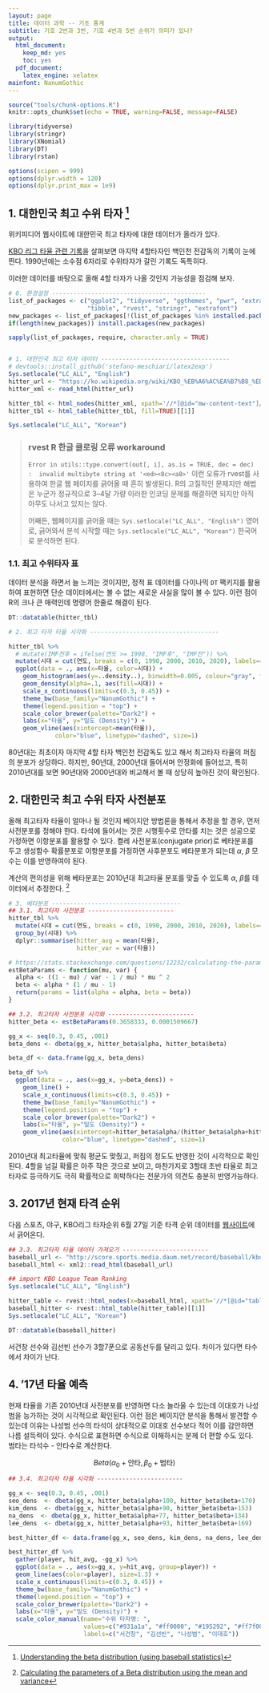 ```yaml
---
layout: page
title: 데이터 과학 -- 기초 통계
subtitle: 기호 2번과 3번, 기호 4번과 5번 순위가 의미가 있나?
output:
  html_document: 
    keep_md: yes
    toc: yes
  pdf_document:
    latex_engine: xelatex
mainfont: NanumGothic
---
```


``` r
source("tools/chunk-options.R")
knitr::opts_chunk$set(echo = TRUE, warning=FALSE, message=FALSE)

library(tidyverse)
library(stringr)
library(XNomial)
library(DT)
library(rstan)

options(scipen = 999)
options(dplyr.width = 120)
options(dplyr.print_max = 1e9)
```

## 1. 대한민국 최고 수위 타자 [^beta-distribution-with-baseball]

[^beta-distribution-with-baseball]: [Understanding the beta distribution (using baseball statistics)](http://varianceexplained.org/statistics/beta_distribution_and_baseball/)

위키피디어 웹사이트에 대한민국 최고 타자에 대한 데이터가 올라가 있다. 

[KBO 리그 타율 관련 기록](https://ko.wikipedia.org/wiki/KBO_%EB%A6%AC%EA%B7%B8_%ED%83%80%EC%9C%A8_%EA%B4%80%EB%A0%A8_%EA%B8%B0%EB%A1%9D)을 살펴보면 
마지막 4할타자인 백인천 전감독의 기록이 눈에 띈다. 1990년에는 소수점 6자리로 수위타자가 갈린 기록도 독특히다.

이러한 데이터를 바탕으로 올해 4할 타자가 나올 것인지 가능성을 점검해 보자.


``` r
# 0. 환경설정 -------------------------------------------
list_of_packages <- c("ggplot2", "tidyverse", "ggthemes", "pwr", "extrafont", "shiny", "broom", 
                      "tibble", "rvest", "stringr", "extrafont")
new_packages <- list_of_packages[!(list_of_packages %in% installed.packages()[,"Package"])]
if(length(new_packages)) install.packages(new_packages)

sapply(list_of_packages, require, character.only = TRUE)


# 1. 대한민국 최고 타자 데이터 ------------------------------------
# devtools::install_github('stefano-meschiari/latex2exp')
Sys.setlocale("LC_ALL", "English")
hitter_url <- "https://ko.wikipedia.org/wiki/KBO_%EB%A6%AC%EA%B7%B8_%ED%83%80%EC%9C%A8_%EA%B4%80%EB%A0%A8_%EA%B8%B0%EB%A1%9D"
hitter_xml <- read_html(hitter_url)

hitter_tbl <- html_nodes(hitter_xml, xpath='//*[@id="mw-content-text"]/div/table[3]')
hitter_tbl <- html_table(hitter_tbl, fill=TRUE)[[1]]

Sys.setlocale("LC_ALL", "Korean")
```

> ### rvest R 한글 클로링 오류 workaround {.callout}
>
> `Error in utils::type.convert(out[, i], as.is = TRUE, dec = dec) : 
  invalid multibyte string at '<ed><8c><a8>'` 이런 오류가 rvest를 사용하여 
> 한글 웹 페이지를 긁어올 때 흔히 발생된다. R의 고질적인 문제지만 해법은 
> 누군가 정규직으로 3--4달 가량 이러한 인코딩 문제를 해결하면 되지만 아직 아무도 
> 나서고 있지는 않다. 
> 
> 어째든, 웹페이지를 긁어올 때는 `Sys.setlocale("LC_ALL", "English")` 영어로,
> 긁어와서 분석 시작할 때는 `Sys.setlocale("LC_ALL", "Korean")` 한국어로 분석하면 된다.

### 1.1. 최고 수위타자 표

데이터 분석을 하면서 늘 느끼는 것이지만, 정적 표 데이터를 다이나믹 `DT` 팩키지를 활용하여 표현하면 
단순 데이터에서는 볼 수 없는 새로운 사실을 많이 볼 수 있다. 이런 점이 R의 크나 큰 매력인데 명령어 한줄로 해결이 된다.


``` r
DT::datatable(hitter_tbl)
```

``` r
# 2. 최고 타자 타율 시각화 ------------------------------------

hitter_tbl %>% 
  # mutate(IMF전후 = ifelse(연도 >= 1998, "IMF후", "IMF전")) %>% 
  mutate(시대 = cut(연도, breaks = c(0, 1990, 2000, 2010, 2020), labels=c("80년", "90년", "00년", "10년"))) %>% 
  ggplot(data = ., aes(x=타율, color=시대)) +
    geom_histogram(aes(y=..density..), binwidth=0.005, colour="gray", fill="darkgray") +
    geom_density(alpha=.1, aes(fill=시대)) +
    scale_x_continuous(limits=c(0.3, 0.45)) +
    theme_bw(base_family="NanumGothic") +
    theme(legend.position = "top") +
    scale_color_brewer(palette="Dark2") +
    labs(x="타율", y="밀도 (Density)") +
    geom_vline(aes(xintercept=mean(타율)),
             color="blue", linetype="dashed", size=1)
```

80년대는 최초이자 마지막 4할 타자 백인천 전감독도 있고 해서 최고타자 타율의 퍼짐의 분포가 상당하다. 하지만,
90년대, 2000년대 들어서며 안정화에 들어섰고, 특히 2010년대를 보면 90년대와 2000년대와 비교해서 볼 때 상당히 높아진 것이 확인된다.


## 2. 대한민국 최고 수위 타자 사전분포

올해 최고타자 타율이 얼마나 될 것인지 베이지안 방법론을 통해서 추정을 할 경우, 먼저 사전분포를 정해야 한다.
타석에 들어서는 것은 시행횟수로 안타를 치는 것은 성공으로 가정하면 이항분포를 활용할 수 있다.
켤레 사전분포(conjugate prior)로 베타분포를 두고 생성함수 확률분포로 이항분포를 가정하면 사후분포도 베타분포가 되는데 
$\alpha$, $\beta$ 모수는 이를 반영하여야 된다.

계산의 편의성을 위해 베타분포는 2010년대 최고타율 분포를 맞출 수 있도록 $\alpha$, $\beta$를 데이터에서 추정한다. [^stackexchange-beta-parameters]

[^stackexchange-beta-parameters]: [Calculating the parameters of a Beta distribution using the mean and variance](https://stats.stackexchange.com/questions/12232/calculating-the-parameters-of-a-beta-distribution-using-the-mean-and-variance  )

``` r
# 3. 베타분포 ------------------------------------
## 3.1. 최고타자 사전분포 ------------------------
hitter_tbl %>% 
  mutate(시대 = cut(연도, breaks = c(0, 1990, 2000, 2010, 2020), labels=c("80년", "90년", "00년", "10년"))) %>% 
  group_by(시대) %>% 
  dplyr::summarise(hitter_avg = mean(타율),
                   hitter_var = var(타율))

# https://stats.stackexchange.com/questions/12232/calculating-the-parameters-of-a-beta-distribution-using-the-mean-and-variance  
estBetaParams <- function(mu, var) {
  alpha <- ((1 - mu) / var - 1 / mu) * mu ^ 2
  beta <- alpha * (1 / mu - 1)
  return(params = list(alpha = alpha, beta = beta))
}

## 3.2. 최고타자 사전분포 시각화 ------------------------
hitter_beta <- estBetaParams(0.3658333, 0.0001509667)

gg_x <- seq(0.3, 0.45, .001)
beta_dens <- dbeta(gg_x, hitter_beta$alpha, hitter_beta$beta) 

beta_df <- data.frame(gg_x, beta_dens) 

beta_df %>% 
  ggplot(data = ., aes(x=gg_x, y=beta_dens)) +
    geom_line() +
    scale_x_continuous(limits=c(0.3, 0.45)) +
    theme_bw(base_family="NanumGothic") +
    theme(legend.position = "top") +
    scale_color_brewer(palette="Dark2") +
    labs(x="타율", y="밀도 (Density)") +
    geom_vline(aes(xintercept=hitter_beta$alpha/(hitter_beta$alpha+hitter_beta$beta)),
               color="blue", linetype="dashed", size=1)
```

2010년대 최고타율에 맞춰 평균도 맞췄고, 퍼짐의 정도도 반영한 것이 시각적으로 확인된다. 4할을 넘길 확률은 아주 작은 것으로 보이고,
마찬가지로 3할대 초반 타율로 최고타자로 등극하기도 극히 확률적으로 희박하다는 전문가의 의견도 충분히 반영가능하다.


## 3. 2017년 현재 타격 순위 

다음 스포츠, 야구, KBO리그 타자순위 6월 27일 기준 타격 순위 데이터를 [웹사이트](http://score.sports.media.daum.net/record/baseball/kbo/brnk.daum)에서 
긁어온다. 

``` r
## 3.3. 최고타자 타율 데이터 가져오기 ------------------------
baseball_url <- "http://score.sports.media.daum.net/record/baseball/kbo/brnk.daum"
baseball_html <- xml2::read_html(baseball_url)

## import KBO League Team Ranking
Sys.setlocale("LC_ALL", "English")

hitter_table <- rvest::html_nodes(x=baseball_html, xpath='//*[@id="table1"]')
baseball_hitter <- rvest::html_table(hitter_table)[[1]]
Sys.setlocale("LC_ALL", "Korean")

DT::datatable(baseball_hitter)
```

서건창 선수와 김선빈 선수가 3할7푼으로 공동선두를 달리고 있다. 차이가 있다면 타수에서 차이가 난다.

## 4. '17년 타율 예측

현재 타율을 기존 2010년대 사전분포를 반영하면 다소 놀라울 수 있는데 이대호가 나성범을 능가하는 것이 
시각적으로 확인된다. 이런 점은 베이지안 분석을 통해서 발견할 수 있는데 이유는 나성범 선수의 타석이 
상대적으로 이대호 선수보다 적어 이를 감안하면 나름 설득력이 있다. 수식으로 표현하면 수식으로 이해하시는 분께 더 편할 수도 있다. 범타는 타석수 - 안타수로 계산한다.

$$Beta (\alpha_0 + \text{안타}, \beta_0 + \text{범타} )$$

``` r
## 3.4. 최고타자 타율 시각화 ------------------------

gg_x <- seq(0.3, 0.45, .001)
seo_dens  <- dbeta(gg_x, hitter_beta$alpha+100, hitter_beta$beta+170)
kim_dens  <- dbeta(gg_x, hitter_beta$alpha+90, hitter_beta$beta+153)
na_dens  <- dbeta(gg_x, hitter_beta$alpha+77, hitter_beta$beta+134)
lee_dens  <- dbeta(gg_x, hitter_beta$alpha+93, hitter_beta$beta+169)

best_hitter_df <- data.frame(gg_x, seo_dens, kim_dens, na_dens, lee_dens) 

best_hitter_df %>% 
  gather(player, hit_avg, -gg_x) %>% 
  ggplot(data = ., aes(x=gg_x, y=hit_avg, group=player)) +
  geom_line(aes(color=player), size=1.3) +
  scale_x_continuous(limits=c(0.3, 0.45)) +
  theme_bw(base_family="NanumGothic") +
  theme(legend.position = "top") +
  scale_color_brewer(palette="Dark2") +
  labs(x="타율", y="밀도 (Density)") +
  scale_color_manual(name="수위 타자명: ", 
                     values=c("#931a1a", "#ff0000", "#195292", "#ff7f00"),
                     labels=c("서건창", "김선빈", "나성범", "이대호"))
```

